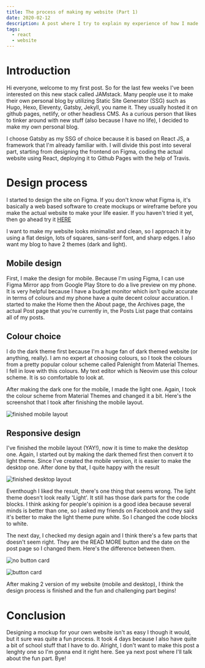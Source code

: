 ```yaml
---
title: The process of making my website (Part 1)
date: 2020-02-12
description: A post where I try to explain my experience of how I made my website using React and Gatsby
tags:
  - react
  - website
---
```


# Introduction
Hi everyone, welcome to my first post. So for the last few weeks I've been interested on this new stack called JAMstack. Many people use it to make their own personal blog by utilizing Static Site Generator (SSG) such as Hugo, Hexo, Eleventy, Gatsby, Jekyll, you name it. They usually hosted it on github pages, netlify, or other headless CMS. As a curious person that likes to tinker around with new stuff (also because I have no life), I decided to make my own personal blog.

I choose Gatsby as my SSG of choice because it is based on React JS, a framework that I'm already familiar with. I will divide this post into several part, starting from designing the frontend on Figma, coding the actual website using React, deploying it to Github Pages with the help of Travis.

# Design process

I started to design the site on Figma. If you don't know what Figma is, it's basically a web based software to create mockups or wireframe before you make the actual website to make your life easier. If you haven't tried it yet, then go ahead try it [HERE](https://figma.com/)

I want to make my website looks minimalist and clean, so I approach it by using a flat design, lots of squares, sans-serif font, and sharp edges. I also want my blog to have 2 themes (dark and light).

## Mobile design

First, I make the design for mobile. Because I'm using Figma, I can use Figma Mirror app from Google Play Store to do a live preview on my phone. It is very helpful because I have a budget monitor which isn't quite accurate in terms of colours and my phone have a quite decent colour accuration. I started to make the Home then the About page, the Archives page, the actual Post page that you're currently in, the Posts List page that contains all of my posts.

## Colour choice

I do the dark theme first because I'm a huge fan of dark themed website (or anything, really). I am no expert at choosing colours, so I took the colours from a pretty popular colour scheme called Palenight from Material Themes. I fell in love with this colours. My text editor which is Neovim use this colour scheme. It is so comfortable to look at.

After making the dark one for the mobile, I made the light one. Again, I took the colour scheme from Material Themes and changed it a bit. Here's the screenshot that I took after finishing the mobile layout.

![finished mobile layout](/assets/posts/making-of-my-site/mobile-finished.png)

## Responsive design
I've finished the mobile layout (YAY!), now it is time to make the desktop one. Again, I started out by making the dark themed first then convert it to light theme. Since I've created the mobile version, it is easier to make the desktop one. After done by that, I quite happy with the result

![finished desktop layout](/assets/posts/making-of-my-site/finished-partial.png)

Eventhough I liked the result, there's one thing that seems wrong. The light theme doesn't look really 'Light'. It still has those dark parts for the code blocks. I think asking for people's opinion is a good idea because several minds is better than one, so I asked my friends on Facebook and they said it's better to make the light theme pure white. So I changed the code blocks to white.

The next day, I checked my design again and I think there's a few parts that doesn't seem right. They are the READ MORE button and the date on the post page so I changed them. Here's the difference between them.

![no button card](/assets/posts/making-of-my-site/no-button.png)

![button card](/assets/posts/making-of-my-site/button.png)

After making 2 version of my website (mobile and desktop), I think the design process is finished and the fun and challenging part begins!

# Conclusion

Designing a mockup for your own website isn't as easy I though it would, but it sure was quite a fun process. It took 4 days because I also have quite a bit of school stuff that I have to do. Alright, I don't want to make this post a lenghty one so I'm gonna end it right here. See ya next post where I'll talk about the fun part. Bye!
